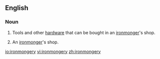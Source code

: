 ==English==
===Noun===
{{en-noun|ironmongeries|-}}

# {{archaic|British|uncountable}} Tools and other [[hardware]] that can be bought in an [[ironmonger]]'s shop.
# {{British|countable}} An [[ironmonger]]'s shop.

[[io:ironmongery]]
[[vi:ironmongery]]
[[zh:ironmongery]]